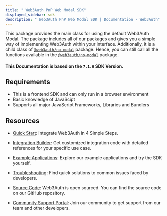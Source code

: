 ```yaml
---
title: " Web3Auth PnP Web Modal SDK"
displayed_sidebar: sdk
description: " Web3Auth PnP Web Modal SDK | Documentation - Web3Auth"
---
```


This package provides the main class for using the default Web3Auth Modal. The package includes all of our packages and gives you a simple way of
implementing Web3Auth within your interface. Additionally, it is a child class of [`@web3auth/no-modal`](/sdk/pnp/web/no-modal) package. Hence, you
can still call all the functions available in the [`@web3auth/no-modal`](/sdk/pnp/web/no-modal) package.

#### This Documentation is based on the `7.1.0` SDK Version.

## Requirements

- This is a frontend SDK and can only run in a browser environment
- Basic knowledge of JavaScipt
- Supports all major JavaScript Frameworks, Libraries and Bundlers

## Resources

- [Quick Start](/quick-start?product=Plug+and+Play&sdk=Plug+and+Play+Web+Modal+SDK&platform=React): Integrate Web3Auth in 4 Simple Steps.

- [Integration Builder](/integration-builder?lang=REACT&chain=ETH&evmFramework=WEB3&customAuth=NONE&mfa=DEFAULT&whitelabel=NO&useModal=YES&web3AuthNetwork=TESTNET&rnMode=EXPO&stepIndex=0):
  Get customized integration code with detailed references for your specific use case.

- [Example Applications](/examples?product=Plug+and+Play&sdk=Plug+and+Play+Web+Modal+SDK): Explore our example applications and try the SDK yourself.

- [Troubleshooting](/troubleshooting): Find quick solutions to common issues faced by developers.

- [Source Code](https://github.com/Web3Auth/web3auth-web/): Web3Auth is open sourced. You can find the source code on our GitHub repository.

- [Community Support Portal](https://web3auth.io/community/c/help-pnp/pnp-modal/7): Join our community to get support from our team and other
  developers.
